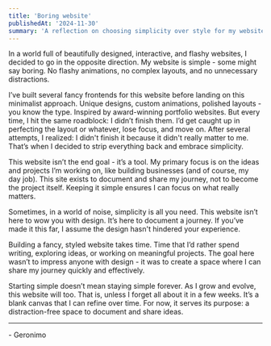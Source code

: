 ```yaml
---
title: 'Boring website'
publishedAt: '2024-11-30'
summary: 'A reflection on choosing simplicity over style for my website.'
---
```


In a world full of beautifully designed, interactive, and flashy websites, I decided to go in the opposite direction. My website is simple - some might say boring. No flashy animations, no complex layouts, and no unnecessary distractions.

I’ve built several fancy frontends for this website before landing on this minimalist approach. Unique designs, custom animations, polished layouts - you know the type. Inspired by award-winning portfolio websites. But every time, I hit the same roadblock: I didn’t finish them. I’d get caught up in perfecting the layout or whatever, lose focus, and move on. After several attempts, I realized: I didn't finish it because it didn't really matter to me. That’s when I decided to strip everything back and embrace simplicity.

This website isn’t the end goal - it’s a tool. My primary focus is on the ideas and projects I’m working on, like building businesses (and of course, my day job). This site exists to document and share my journey, not to become the project itself. Keeping it simple ensures I can focus on what really matters.

Sometimes, in a world of noise, simplicity is all you need. This website isn’t here to wow you with design. It’s here to document a journey. If you’ve made it this far, I assume the design hasn't hindered your experience.

Building a fancy, styled website takes time. Time that I’d rather spend writing, exploring ideas, or working on meaningful projects. The goal here wasn’t to impress anyone with design - it was to create a space where I can share my journey quickly and effectively.

Starting simple doesn’t mean staying simple forever. As I grow and evolve, this website will too. That is, unless I forget all about it in a few weeks. It’s a blank canvas that I can refine over time. For now, it serves its purpose: a distraction-free space to document and share ideas.

---


\- Geronimo